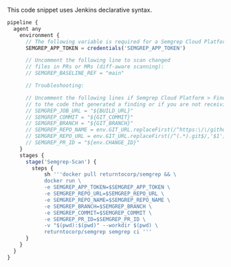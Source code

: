 This code snippet uses Jenkins declarative syntax.

```javascript
pipeline {
  agent any
    environment {
      // The following variable is required for a Semgrep Cloud Platform-connected scan:
      SEMGREP_APP_TOKEN = credentials('SEMGREP_APP_TOKEN')

      // Uncomment the following line to scan changed 
      // files in PRs or MRs (diff-aware scanning): 
      // SEMGREP_BASELINE_REF = "main"

      // Troubleshooting:

      // Uncomment the following lines if Semgrep Cloud Platform > Findings Page does not create links
      // to the code that generated a finding or if you are not receiving PR or MR comments.
      // SEMGREP_JOB_URL = "${BUILD_URL}"
      // SEMGREP_COMMIT = "${GIT_COMMIT}"
      // SEMGREP_BRANCH = "${GIT_BRANCH}"
      // SEMGREP_REPO_NAME = env.GIT_URL.replaceFirst(/^https:\/\/github.com\/(.*).git$/, '$1')
      // SEMGREP_REPO_URL = env.GIT_URL.replaceFirst(/^(.*).git$/,'$1')
      // SEMGREP_PR_ID = "${env.CHANGE_ID}"
    }
    stages {
      stage('Semgrep-Scan') {
        steps {
            sh '''docker pull returntocorp/semgrep && \
            docker run \
            -e SEMGREP_APP_TOKEN=$SEMGREP_APP_TOKEN \
            -e SEMGREP_REPO_URL=$SEMGREP_REPO_URL \
            -e SEMGREP_REPO_NAME=$SEMGREP_REPO_NAME \
            -e SEMGREP_BRANCH=$SEMGREP_BRANCH \
            -e SEMGREP_COMMIT=$SEMGREP_COMMIT \
            -e SEMGREP_PR_ID=$SEMGREP_PR_ID \
            -v "$(pwd):$(pwd)" --workdir $(pwd) \
            returntocorp/semgrep semgrep ci '''
      }
    }
  }
}
```
